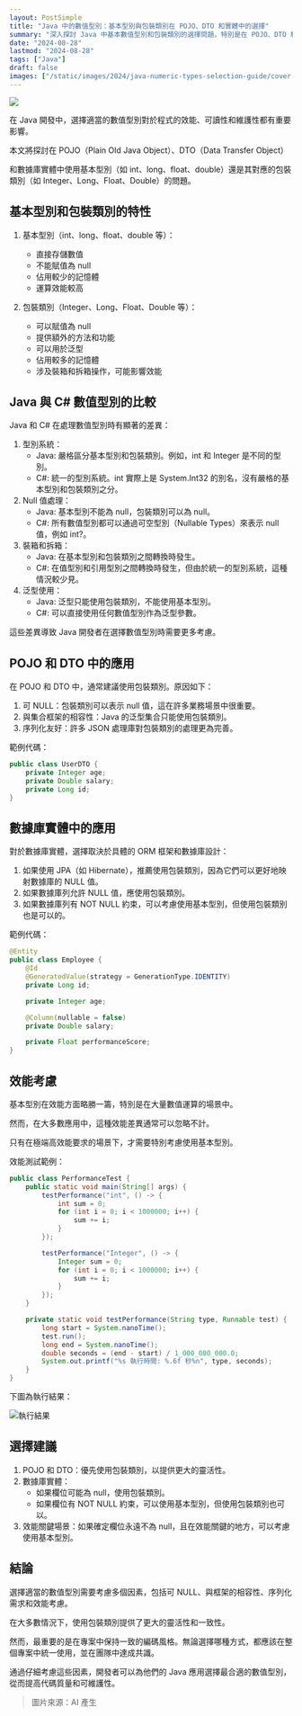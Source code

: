 ```yaml
---
layout: PostSimple
title: "Java 中的數值型別：基本型別與包裝類別在 POJO、DTO 和實體中的選擇"
summary: "深入探討 Java 中基本數值型別和包裝類別的選擇問題，特別是在 POJO、DTO 和數據庫實體中的應用。本文提供了詳細的技術分析、代碼示例和最佳實踐建議。"
date: "2024-08-28"
lastmod: "2024-08-28"
tags: ["Java"]
draft: false
images: ["/static/images/2024/java-numeric-types-selection-guide/cover.webp"]
---
```


![](https://image.cashwu.com/2024/java-numeric-types-selection-guide/cover.webp)


在 Java 開發中，選擇適當的數值型別對於程式的效能、可讀性和維護性都有重要影響。

本文將探討在 POJO（Plain Old Java Object）、DTO（Data Transfer Object）

和數據庫實體中使用基本型別（如 int、long、float、double）還是其對應的包裝類別（如 Integer、Long、Float、Double）的問題。

## 基本型別和包裝類別的特性

1. 基本型別（int、long、float、double 等）：
   - 直接存儲數值
   - 不能賦值為 null
   - 佔用較少的記憶體
   - 運算效能較高

2. 包裝類別（Integer、Long、Float、Double 等）：
   - 可以賦值為 null
   - 提供額外的方法和功能
   - 可以用於泛型
   - 佔用較多的記憶體
   - 涉及裝箱和拆箱操作，可能影響效能

## Java 與 C# 數值型別的比較

Java 和 C# 在處理數值型別時有顯著的差異：

1. 型別系統：
   - Java: 嚴格區分基本型別和包裝類別。例如，int 和 Integer 是不同的型別。
   - C#: 統一的型別系統。int 實際上是 System.Int32 的別名，沒有嚴格的基本型別和包裝類別之分。
2. Null 值處理：
   - Java: 基本型別不能為 null，包裝類別可以為 null。
   - C#: 所有數值型別都可以通過可空型別（Nullable Types）來表示 null 值，例如 int?。
3. 裝箱和拆箱：
   - Java: 在基本型別和包裝類別之間轉換時發生。
   - C#: 在值型別和引用型別之間轉換時發生，但由於統一的型別系統，這種情況較少見。
4. 泛型使用：
   - Java: 泛型只能使用包裝類別，不能使用基本型別。
   - C#: 可以直接使用任何數值型別作為泛型參數。

這些差異導致 Java 開發者在選擇數值型別時需要更多考慮。


## POJO 和 DTO 中的應用

在 POJO 和 DTO 中，通常建議使用包裝類別。原因如下：

1. 可 NULL：包裝類別可以表示 null 值，這在許多業務場景中很重要。
2. 與集合框架的相容性：Java 的泛型集合只能使用包裝類別。
3. 序列化友好：許多 JSON 處理庫對包裝類別的處理更為完善。

範例代碼：

```java
public class UserDTO {
    private Integer age;
    private Double salary;
    private Long id;
}
```

## 數據庫實體中的應用

對於數據庫實體，選擇取決於具體的 ORM 框架和數據庫設計：

1. 如果使用 JPA（如 Hibernate），推薦使用包裝類別，因為它們可以更好地映射數據庫的 NULL 值。
2. 如果數據庫列允許 NULL 值，應使用包裝類別。
3. 如果數據庫列有 NOT NULL 約束，可以考慮使用基本型別，但使用包裝類別也是可以的。

範例代碼：

```java
@Entity
public class Employee {
    @Id
    @GeneratedValue(strategy = GenerationType.IDENTITY)
    private Long id;

    private Integer age;

    @Column(nullable = false)
    private Double salary;

    private Float performanceScore;
}
```

## 效能考慮

基本型別在效能方面略勝一籌，特別是在大量數值運算的場景中。

然而，在大多數應用中，這種效能差異通常可以忽略不計。

只有在極端高效能要求的場景下，才需要特別考慮使用基本型別。

效能測試範例：

```java
public class PerformanceTest {
    public static void main(String[] args) {
        testPerformance("int", () -> {
            int sum = 0;
            for (int i = 0; i < 1000000; i++) {
                sum += i;
            }
        });

        testPerformance("Integer", () -> {
            Integer sum = 0;
            for (int i = 0; i < 1000000; i++) {
                sum += i;
            }
        });
    }

    private static void testPerformance(String type, Runnable test) {
        long start = System.nanoTime();
        test.run();
        long end = System.nanoTime();
        double seconds = (end - start) / 1_000_000_000.0;
        System.out.printf("%s 執行時間: %.6f 秒%n", type, seconds);
    }
}
```

下圖為執行結果：

![執行結果](/static/images/2024/java-numeric-types-selection-guide/01.webp)

## 選擇建議

1. POJO 和 DTO：優先使用包裝類別，以提供更大的靈活性。
2. 數據庫實體：
   - 如果欄位可能為 null，使用包裝類別。
   - 如果欄位有 NOT NULL 約束，可以使用基本型別，但使用包裝類別也可以。
3. 效能關鍵場景：如果確定欄位永遠不為 null，且在效能關鍵的地方，可以考慮使用基本型別。

## 結論

選擇適當的數值型別需要考慮多個因素，包括可 NULL、與框架的相容性、序列化需求和效能考慮。

在大多數情況下，使用包裝類別提供了更大的靈活性和一致性。

然而，最重要的是在專案中保持一致的編碼風格。無論選擇哪種方式，都應該在整個專案中統一使用，並在團隊中達成共識。

通過仔細考慮這些因素，開發者可以為他們的 Java 應用選擇最合適的數值型別，從而提高代碼質量和可維護性。

> 圖片來源：AI 產生